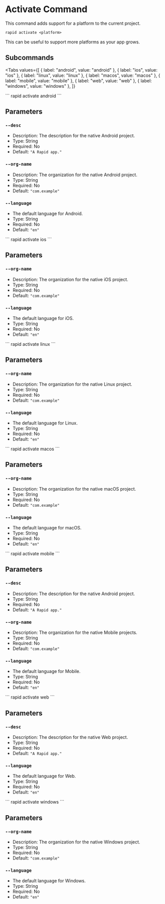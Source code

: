 # Activate Command

This command adds support for a platform to the current project.

```
rapid activate <platform>
```

This can be useful to support more platforms as your app grows.

## Subcommands

<Tabs
  values={[
    { label: "android", value: "android" },
    { label: "ios", value: "ios" },
    { label: "linux", value: "linux" },
    { label: "macos", value: "macos" },
    { label: "mobile", value: "mobile" },
    { label: "web", value: "web" },
    { label: "windows", value: "windows" },
  ]}
>
<TabItem value="android">
```
rapid activate android
```

## Parameters

### `--desc`

- Description: The description for the native Android project.
- Type: String
- Required: No
- Default: `"A Rapid app."`

### `--org-name`

- Description: The organization for the native Android project.
- Type: String
- Required: No
- Default: `"com.example"`

### `--language`

- The default language for Android.
- Type: String
- Required: No
- Default: `"en"`
</TabItem>
<TabItem value="ios">
```
rapid activate ios
```

## Parameters

### `--org-name`

- Description: The organization for the native iOS project.
- Type: String
- Required: No
- Default: `"com.example"`

### `--language`

- The default language for iOS.
- Type: String
- Required: No
- Default: `"en"`
</TabItem>
<TabItem value="linux">
```
rapid activate linux
```

## Parameters

### `--org-name`

- Description: The organization for the native Linux project.
- Type: String
- Required: No
- Default: `"com.example"`

### `--language`

- The default language for Linux.
- Type: String
- Required: No
- Default: `"en"`
</TabItem>
<TabItem value="macos">
```
rapid activate macos
```

## Parameters

### `--org-name`

- Description: The organization for the native macOS project.
- Type: String
- Required: No
- Default: `"com.example"`

### `--language`

- The default language for macOS.
- Type: String
- Required: No
- Default: `"en"`
</TabItem>
<TabItem value="mobile">
```
rapid activate mobile
```

## Parameters

### `--desc`

- Description: The description for the native Android project.
- Type: String
- Required: No
- Default: `"A Rapid app."`

### `--org-name`

- Description: The organization for the native Mobile projects.
- Type: String
- Required: No
- Default: `"com.example"`

### `--language`

- The default language for Mobile.
- Type: String
- Required: No
- Default: `"en"`
</TabItem>
<TabItem value="web">
```
rapid activate web
```

## Parameters

### `--desc`

- Description: The description for the native Web project.
- Type: String
- Required: No
- Default: `"A Rapid app."`

### `--language`

- The default language for Web.
- Type: String
- Required: No
- Default: `"en"`
</TabItem>
<TabItem value="windows">
```
rapid activate windows
```

## Parameters

### `--org-name`

- Description: The organization for the native Windows project.
- Type: String
- Required: No
- Default: `"com.example"`

### `--language`

- The default language for Windows.
- Type: String
- Required: No
- Default: `"en"`
</TabItem>
</Tabs>
